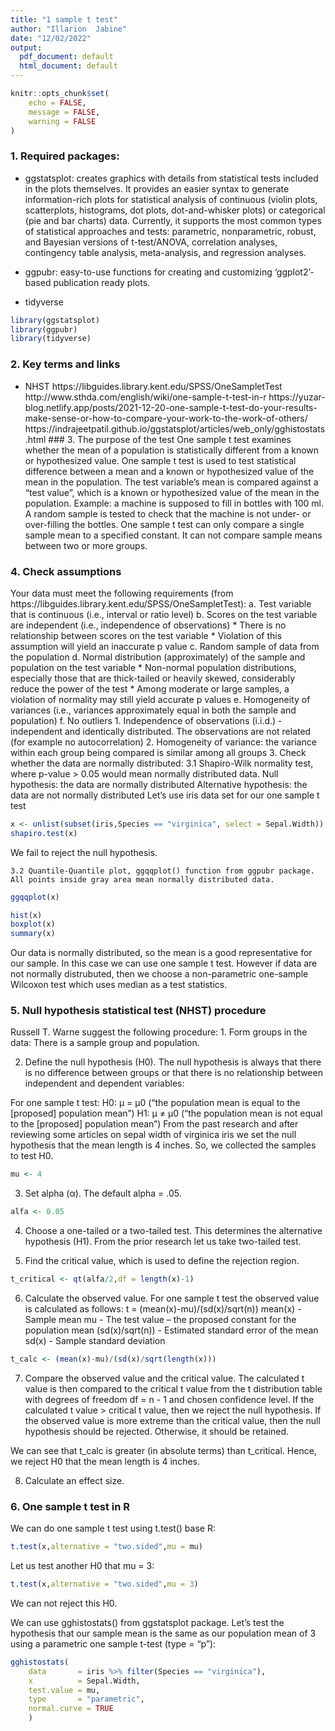 ---
title: "1 sample t test"
author: "Illarion  Jabine"
date: "12/02/2022"
output:
  pdf_document: default
  html_document: default
---

```{r setup, include=FALSE}
knitr::opts_chunk$set(
	echo = FALSE,
	message = FALSE,
	warning = FALSE
)
```


### 1. Required packages:


* ggstatsplot: 
creates graphics with details from statistical tests included in the plots themselves. 
It provides an easier syntax to generate information-rich plots for statistical analysis of continuous (violin plots, scatterplots, histograms, dot plots, dot-and-whisker plots) or categorical (pie and bar charts) data. 
Currently, it supports the most common types of statistical approaches and tests: parametric, nonparametric, robust, and Bayesian versions of t-test/ANOVA, correlation analyses, contingency table analysis, meta-analysis, and regression analyses.

* ggpubr:
easy-to-use functions for creating and customizing 'ggplot2'- based publication ready plots.
* tidyverse
```{r load libraries, message=FALSE, warning=FALSE}
library(ggstatsplot)
library(ggpubr)
library(tidyverse)
```


### 2. Key terms and links
 * NHST
 https://libguides.library.kent.edu/SPSS/OneSampletTest
 http://www.sthda.com/english/wiki/one-sample-t-test-in-r
 https://yuzar-blog.netlify.app/posts/2021-12-20-one-sample-t-test-do-your-results-make-sense-or-how-to-compare-your-work-to-the-work-of-others/
 https://indrajeetpatil.github.io/ggstatsplot/articles/web_only/gghistostats.html
### 3. The purpose of the test
One sample t test examines whether the mean of a population is statistically different from a known or hypothesized value. One sample t test is used to test statistical difference between a mean and a known or hypothesized value of the mean in the population. 
The test variable's mean is compared against a "test value", which is a known or hypothesized value of the mean in the population. 
Example: a machine is supposed to fill in bottles with 100 ml. A random sample is tested to check that the machine is not under- or over-filling the bottles.
One sample t test can only compare a single sample mean to a specified constant. It can not compare sample means between two or more groups. 

### 4. Check assumptions
Your data must meet the following requirements (from https://libguides.library.kent.edu/SPSS/OneSampletTest):
a. Test variable that is continuous (i.e., interval or ratio level)
b. Scores on the test variable are independent (i.e., independence of observations)
   * There is no relationship between scores on the test variable
   * Violation of this assumption will yield an inaccurate p value
c. Random sample of data from the population
d. Normal distribution (approximately) of the sample and population on the test variable
   * Non-normal population distributions, especially those that are thick-tailed or heavily skewed, considerably reduce the power of the test
   * Among moderate or large samples, a violation of normality may still yield accurate p values
e. Homogeneity of variances (i.e., variances approximately equal in both the sample and population)
f. No outliers
  1. Independence of observations (i.i.d.) - independent and identically distributed. The observations are not related (for example no autocorrelation)
  2. Homogeneity of variance: the variance within each group being compared is similar among all groups
  3. Check whether the data are normally distributed:
    3.1 Shapiro-Wilk normality test, where p-value > 0.05 would mean normally distributed data.
    Null hypothesis: the data are normally distributed
    Alternative hypothesis: the data are not normally distributed
Let's use iris data set for our one sample t test
```{r}
x <- unlist(subset(iris,Species == "virginica", select = Sepal.Width))
shapiro.test(x)

```
We fail to reject the null hypothesis.
    
    3.2 Quantile-Quantile plot, ggqqplot() function from ggpubr package. All points inside gray area mean normally distributed data.
```{r}
ggqqplot(x)

hist(x)
boxplot(x)
summary(x)
```
Our data is normally distributed, so the mean is a good representative for our sample. In this case we can use one sample t test. 
However if data are not normally distrubuted, then we choose a non-parametric one-sample Wilcoxon test which uses median as a test statistics.
 
### 5. Null hypothesis statistical test (NHST) procedure

Russell T. Warne suggest the following procedure:
1. Form groups in the data:
 There is a sample group and population.
 
2. Define the null hypothesis (H0). The null hypothesis is always that there is no difference between groups or that there is no relationship between independent and dependent variables:

For one sample t test:
H0: µ =  µ0  ("the population mean is equal to the [proposed] population mean")
H1: µ ≠  µ0  ("the population mean is not equal to the [proposed] population mean")
From the past research and after reviewing some articles on sepal width of virginica iris we set the null hypothesis that the mean length is 4 inches. 
So, we collected the samples to test H0.
```{r}
mu <- 4
```


3. Set alpha (α). The default alpha = .05.
```{r}
alfa <- 0.05
```

4. Choose a one-tailed or a two-tailed test. This determines the alternative hypothesis (H1).
From the prior research let us take two-tailed test.

5. Find the critical value, which is used to define the rejection region.
```{r}
t_critical <- qt(alfa/2,df = length(x)-1)
```

6. Calculate the observed value.
For one sample t test the observed value is calculated as follows:
 t = (mean(x)-mu)/(sd(x)/sqrt(n))
 mean(x) - Sample mean
 mu - The test value -- the proposed constant for the population mean
 (sd(x)/sqrt(n)) - Estimated standard error of the mean
 sd(x) - Sample standard deviation
```{r}
t_calc <- (mean(x)-mu)/(sd(x)/sqrt(length(x)))
```

7. Compare the observed value and the critical value. 
The calculated t value is then compared to the critical t value from the t distribution table with degrees of freedom df = n - 1 and chosen confidence level. If the calculated t value > critical t value, then we reject the null hypothesis. If the observed value is more extreme than the critical value, 
then the null hypothesis should be rejected. Otherwise, it should be retained.

We can see that t_calc is greater (in absolute terms) than t_critical.
Hence, we reject H0 that the mean length is 4 inches.

8. Calculate an effect size.

### 6. One sample t test in R
We can do one sample t test using t.test() base R:
```{r}
t.test(x,alternative = "two.sided",mu = mu)
```
Let us test another H0 that mu = 3:
```{r}
t.test(x,alternative = "two.sided",mu = 3)
```
We can not reject this H0.

We can use gghistostats() from ggstatsplot package.
Let's test the hypothesis that our sample mean is the same as our population mean of 3 using a parametric one sample t-test (type = "p"):
```{r}
gghistostats(
    data       = iris %>% filter(Species == "virginica"),
    x          = Sepal.Width,
    test.value = mu,
    type       = "parametric", 
    normal.curve = TRUE
    )
```


